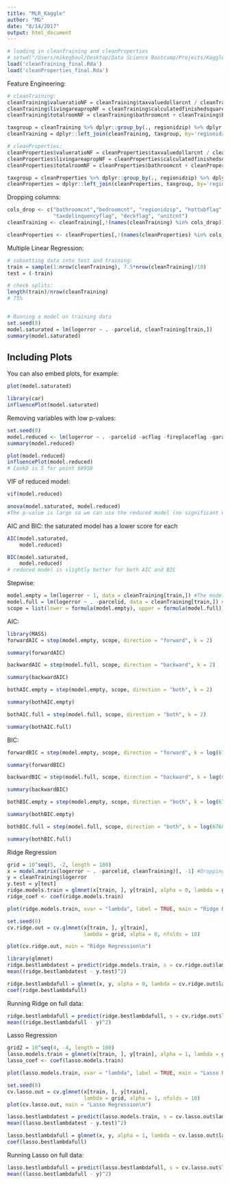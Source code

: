 ```yaml
---
title: "MLR_Kaggle"
author: "MG"
date: "8/14/2017"
output: html_document
---
```


```r
# loading in cleanTraining and cleanProperties
# setwd("/Users/mikeghoul/Desktop/Data Science Bootcamp/Projects/Kaggle_Zillow/Rda folders")
load('cleanTraining_final.Rda')
load('cleanProperties_final.Rda')
```

Feature Engineering:
```r
# cleanTraining:
cleanTraining$valueratioNF = cleanTraining$taxvaluedollarcnt / cleanTraining$taxamount
cleanTraining$livingareapropNF = cleanTraining$calculatedfinishedsquarefeet / cleanTraining$lotsizesquarefeet 
cleanTraining$totalroomNF = cleanTraining$bathroomcnt + cleanTraining$bedroomcnt

taxgroup = cleanTraining %>% dplyr::group_by(., regionidzip) %>% dplyr::summarise(., avgtaxamtNF = mean(taxamount))
cleanTraining = dplyr::left_join(cleanTraining, taxgroup, by='regionidzip')

# cleanProperties:
cleanProperties$valueratioNF = cleanProperties$taxvaluedollarcnt / cleanProperties$taxamount
cleanProperties$livingareapropNF = cleanProperties$calculatedfinishedsquarefeet / cleanProperties$lotsizesquarefeet 
cleanProperties$totalroomNF = cleanProperties$bathroomcnt + cleanProperties$bedroomcnt

taxgroup = cleanProperties %>% dplyr::group_by(., regionidzip) %>% dplyr::summarise(., avgtaxamtNF = mean(taxamount))
cleanProperties = dplyr::left_join(cleanProperties, taxgroup, by='regionidzip')
```


Dropping columns:
```r
cols_drop <- c("bathroomcnt","bedroomcnt", "regionidzip", "hottubflag", "taxvaluedollarcnt", "taxamount",
               "taxdelinquencyflag", "deckflag", "unitcnt")
cleanTraining <- cleanTraining[,!(names(cleanTraining) %in% cols_drop)]

cleanProperties <- cleanProperties[,!(names(cleanProperties) %in% cols_drop)]
```


Multiple Linear Regression:

```r
# subsetting data into test and training:
train = sample(1:nrow(cleanTraining), 7.5*nrow(cleanTraining)/10)
test = (-train)

# check splits:
length(train)/nrow(cleanTraining)
# 75%


# Running a model on training data
set.seed(0)
model.saturated = lm(logerror ~ . -parcelid, cleanTraining[train,])
summary(model.saturated)

```

## Including Plots

You can also embed plots, for example:

```r
plot(model.saturated)
```


```r
library(car)
influencePlot(model.saturated)
```


Removing variables with low p-values:
```r
set.seed(0)
model.reduced <- lm(logerror ~ . -parcelid -acflag -fireplaceflag -garagecarcnt -heatflag -longitude -structuretaxvaluedollarcnt -building_quality -totalroomNF, cleanTraining[train,])
summary(model.reduced)
```

```r
plot(model.reduced)
influencePlot(model.reduced)
# CookD is 5 for point 68958
```

VIF of reduced model:
```r
vif(model.reduced)
```


```r
anova(model.saturated, model.reduced)
#The p-value is large so we can use the reduced model (no significant difference)
```

AIC and BIC: the saturated model has a lower score for each
```r
AIC(model.saturated,  
    model.reduced)

BIC(model.saturated,
    model.reduced)
# reduced model is slightly better for both AIC and BIC
```

Stepwise:
```r
model.empty = lm(logerror ~ 1, data = cleanTraining[train,]) #The model with an intercept ONLY.
model.full = lm(logerror ~ . -parcelid, data = cleanTraining[train,]) #The model with ALL variables.
scope = list(lower = formula(model.empty), upper = formula(model.full))
```

AIC:
```r
library(MASS)
forwardAIC = step(model.empty, scope, direction = "forward", k = 2)
```

```r
summary(forwardAIC)
```

```r
backwardAIC = step(model.full, scope, direction = "backward", k = 2) 
```

```r
summary(backwardAIC)
```

```r
bothAIC.empty = step(model.empty, scope, direction = "both", k = 2)
```

```r
summary(bothAIC.empty)
```

```r
bothAIC.full = step(model.full, scope, direction = "both", k = 2)
```
```r
summary(bothAIC.full)
```

BIC:
```r
forwardBIC = step(model.empty, scope, direction = "forward", k = log(67680))
```

```r
summary(forwardBIC)
```

```r
backwardBIC = step(model.full, scope, direction = "backward", k = log(67680))
```

```r
summary(backwardBIC)
```

```r
bothBIC.empty = step(model.empty, scope, direction = "both", k = log(67680))
```

```r
summary(bothBIC.empty)
```


```r
bothBIC.full = step(model.full, scope, direction = "both", k = log(67680))
```
```r
summary(bothBIC.full)
```



Ridge Regression
```r
grid = 10^seq(5, -2, length = 100)
x = model.matrix(logerror ~ . -parcelid, cleanTraining)[, -1] #Dropping the intercept column.
y = cleanTraining$logerror 
y.test = y[test]
ridge.models.train = glmnet(x[train, ], y[train], alpha = 0, lambda = grid)
ridge_coef <- coef(ridge.models.train)
```

```r
plot(ridge.models.train, xvar = "lambda", label = TRUE, main = "Ridge Regression")
```

```r
set.seed(0)
cv.ridge.out = cv.glmnet(x[train, ], y[train],
                         lambda = grid, alpha = 0, nfolds = 10)
```

```r
plot(cv.ridge.out, main = "Ridge Regression\n")
```


```r
library(glmnet)
ridge.bestlambdatest = predict(ridge.models.train, s = cv.ridge.out$lambda.min, newx = x[test, ])
mean((ridge.bestlambdatest - y.test)^2)
```

```r
ridge.bestlambdafull = glmnet(x, y, alpha = 0, lambda = cv.ridge.out$lambda.min)
coef(ridge.bestlambdafull)
```

Running Ridge on full data:
```r
ridge.bestlambdafull = predict(ridge.bestlambdafull, s = cv.ridge.out$lambda.min, newx = x)
mean((ridge.bestlambdafull - y)^2)
```

Lasso Regression
```r
grid2 = 10^seq(4, -4, length = 100)
lasso.models.train = glmnet(x[train, ], y[train], alpha = 1, lambda = grid2)
lasso_coef <- coef(lasso.models.train)
```

```r
plot(lasso.models.train, xvar = "lambda", label = TRUE, main = "Lasso Regression")
```

```r
set.seed(0)
cv.lasso.out = cv.glmnet(x[train, ], y[train],
                         lambda = grid, alpha = 1, nfolds = 10)
plot(cv.lasso.out, main = "Lasso Regression\n")
```


```r
lasso.bestlambdatest = predict(lasso.models.train, s = cv.lasso.out$lambda.min, newx = x[test, ])
mean((lasso.bestlambdatest - y.test)^2)
```


```r
lasso.bestlambdafull = glmnet(x, y, alpha = 1, lambda = cv.lasso.out$lambda.min)
coef(lasso.bestlambdafull)
```

Running Lasso on full data:
```r
lasso.bestlambdafull = predict(lasso.bestlambdafull, s = cv.lasso.out$lambda.min, newx = x)
mean((lasso.bestlambdafull - y)^2)
```

